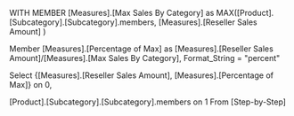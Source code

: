 WITH 
MEMBER [Measures].[Max Sales By Category] as
MAX([Product].[Subcategory].[Subcategory].members,
[Measures].[Reseller Sales Amount]
)

Member [Measures].[Percentage of Max] as 
[Measures].[Reseller Sales Amount]/[Measures].[Max Sales By Category],
Format_String = "percent"


Select 
{[Measures].[Reseller Sales Amount],
[Measures].[Percentage of Max]} on 0,


[Product].[Subcategory].[Subcategory].members on 1 From [Step-by-Step]

